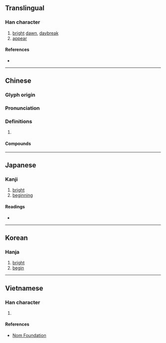 {{character info}}
==Translingual==

===Han character===
{{Han char|rn=72|rad=日|as=04|sn=8|four=60027|canj=AYHS|ids=⿰日方}}

# [[bright]] [[dawn]], [[daybreak]]
# [[appear]]

====References====
* {{Han ref|kx=0491.040|dkj=13796|dj=0852.120|hdz=21496.020|uh=6609|ud=26121|bh=CCC4|bd=52420}}

----

==Chinese==
{{zh-forms}}

===Glyph origin===
{{Han etym}}

===Pronunciation===
{{zh-pron
|m=fǎng
|c=fong2
|mn=
|mc=y
|oc=y
|cat=
}}

===Definitions===
{{zh-hanzi}}

# {{rfdef|zh}}

====Compounds====
{{zh-der|昉始|由昉}}

----

==Japanese==

===Kanji===
{{ja-kanji|grade=|rs=日04}}

# [[bright]]
# [[beginning]]

====Readings====
* {{ja-readings|on=[[ほう]] (hō)|kun=[[あきらか]] (akiraka), [[はじめ]] (hajime)}}

----

==Korean==

===Hanja===
{{ko-hanja|hangeul=방|eumhun=|rv=bang|mr=pang|y=pang}}

# [[bright]]
# [[begin]]

----

==Vietnamese==

===Han character===
{{vi-readings|rs=日04|reading=phưởng}}

# {{rfdef|vi|sort=日04}}

====References====
* [http://nomfoundation.org/common/nom_details.php?codepoint=6609 Nom Foundation]